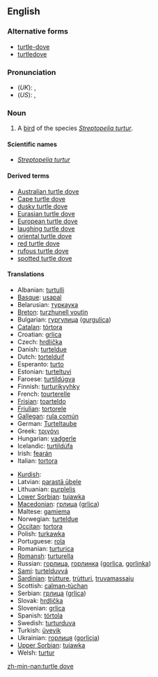 {{wikipedia}}
==English==

===Alternative forms===
*[[turtle-dove]]
*[[turtledove]]

===Pronunciation===
*(''UK''): {{IPA|/ˈtɜːtəldʌv/}}, {{SAMPA|/"t3:t@ldVv/}}
*(''US''): {{IPA|/ˈtɝtəldʌv/}}, {{SAMPA|/"t3`t@ldVv/}}

===Noun===
{{en-noun|sg=[[turtle]] [[dove]]}}

# A [[bird]] of the species ''[[Streptopelia turtur]]''.

====Scientific names====
*''[[Streptopelia turtur]]''

====Derived terms====
*[[Australian turtle dove]]
*[[Cape turtle dove]]
*[[dusky turtle dove]]
*[[Eurasian turtle dove]]
*[[European turtle dove]]
*[[laughing turtle dove]]
*[[oriental turtle dove]]
*[[red turtle dove]]
*[[rufous turtle dove]]
*[[spotted turtle dove]]

====Translations====
{{trans-top|bird}}
*Albanian: [[turtulli]]
*[[Basque]]: [[usapal]]
*Belarusian: [[туркаука]]
*[[Breton]]: [[turzhunell voutin]]
*Bulgarian: [[гургулица]] ([[gurgulica]])
*[[Catalan]]: [[tórtora]]
*Croatian: [[grlica]]
*Czech: [[hrdlička]] {{f}}
*Danish: [[turteldue]]
*Dutch: [[tortelduif]] {{f}}
*Esperanto: [[turto]]
*Estonian: [[turteltuvi]]
*Faroese: [[turtildúgva]]
*Finnish: [[turturikyyhky]]
*French: [[tourterelle]] {{f}}
*[[Frisian]]: [[toarteldo]]
*[[Friulian]]: [[tortorele]]
*[[Gallegan]]: [[rula común]]
*German: [[Turteltaube]] {{f}}
*Greek: [[τριγόνι]] '' ''
*Hungarian: [[vadgerle]]
*Icelandic: [[turtildúfa]]
*Irish: [[fearán]]
*Italian: [[tortora]] {{f}}
{{trans-mid}}
*[[Kurdish]]: {{t|ku|qumrî}} {{f}}
*Latvian: [[parastā ūbele]]
*Lithuanian: [[purplelis]]
*[[Lower Sorbian]]: [[tujawka]]
*[[Macedonian]]: [[грлица]] ([[grlica]])
*Maltese: [[gamiema]]
*Norwegian: [[turteldue]]
*[[Occitan]]: [[tortora]]
*Polish: [[turkawka]] '' ''
*Portuguese: [[rola]]
*Romanian: [[turturica]]
*[[Romansh]]: [[turturella]]
*Russian: [[горлица]], [[горлинка]] ([[gorlica]], [[gorlinka]]) '' ''
*[[Sami]]: [[turtelduvvá]]
*[[Sardinian]]: [[trùtture]], [[trùtturi]], [[truvamassaju]]
*Scottish: [[calman-tùchan]]
*Serbian: [[грлица]] ([[grlica]])
*Slovak: [[hrdlička]]
*Slovenian: [[grlica]] {{f}}
*Spanish: [[tórtola]] {{f}}
*Swedish: [[turturduva]]
*Turkish: [[üveyik]]
*Ukrainian: [[горлиця]] ([[gorlicja]])
*[[Upper Sorbian]]: [[tujawka]]
*Welsh: [[turtur]]
{{trans-bottom}}

[[zh-min-nan:turtle dove]]